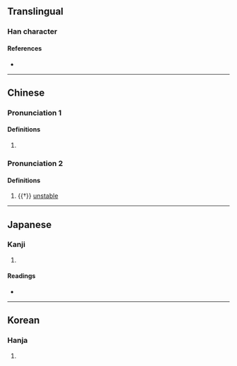 {{character info/new}}
==Translingual==

===Han character===
{{Han char|rn=9|rad=人|as=10|sn=12|four=23268|canj=OJCR|ids=⿰亻容}}

====References====
* {{Han ref|kx=0113.250|dkj=00970|dj=0241.140|hdz=10206.040|uh=509B|ud=20635|bh=D851|bd=55377}}

----

==Chinese==
{{zh-forms}}

===Pronunciation 1===
{{zh-pron
|m=róng
|c=jung4
|mc=1
|oc=1
|cat=a
}}

====Definitions====
{{zh-hanzi}}

# {{zh-only|傛華||傛傛}}

===Pronunciation 2===
{{zh-pron
|m=yǒng
|c=jung6
|mc=2
|oc=2
|cat=a
}}

====Definitions====
{{zh-hanzi}}

# {{†}} [[unstable]]

----

==Japanese==

===Kanji===
{{ja-kanji|grade=|rs=人10}}

# {{rfdef|ja|sort=人10}}

====Readings====
* {{ja-readings|on=[[よう]] (yō), [[ゆ]] (yu)|kun=[[かがむ]] (kagamu)}}

----

==Korean==

===Hanja===
{{ko-hanja|hangeul=용|rv=yong|mr=yong}}

# {{rfdef|ko|sort=人10}}